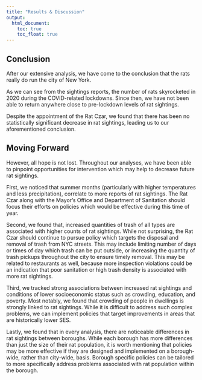 ```yaml
---
title: "Results & Discussion"
output: 
  html_document:
    toc: true
    toc_float: true
---
```


## Conclusion
After our extensive analysis, we have come to the conclusion that the rats really do run the city of New York.

As we can see from the sightings reports, the number of rats skyrocketed in 2020 during the COVID-related lockdowns. Since then, we have not been able to return anywhere close to pre-lockdown levels of rat sightings.

Despite the appointment of the Rat Czar, we found that there has been no statistically significant decrease in rat sightings, leading us to our aforementioned conclusion.

## Moving Forward
However, all hope is not lost. Throughout our analyses, we have been able to pinpoint opportunities for intervention which may help to decrease future rat sightings.

First, we noticed that summer months (particularly with higher temperatures and less precipitation), correlate to more reports of rat sightings. The Rat Czar along with the Mayor's Office and Department of Sanitation should focus their efforts on policies which would be effective during this time of year.

Second, we found that, increased quantities of trash of all types are associated with higher counts of rat sightings. While not surprising, the Rat Czar should continue to pursue policy which targets the disposal and removal of trash from NYC streets. This may include limiting number of days or times of day which trash can be put outside, or increasing the quantity of trash pickups throughout the city to ensure timely removal. This may be related to restaurants as well, because more inspection violations could be an indication that poor sanitation or high trash density is associated with more rat sightings.

Third, we tracked strong associations between increased rat sightings and conditions of lower socioeconomic status such as crowding, education, and poverty. Most notably, we found that crowding of people in dwellings is strongly linked to rat sightings. While it is difficult to address such complex problems, we can implement policies that target improvements in areas that are historically lower SES.

Lastly, we found that in every analysis, there are noticeable differences in rat sightings between boroughs. While each borough has more differences than just the size of their rat population, it is worth mentioning that policies may be more effective if they are designed and implemented on a borough-wide, rather than city-wide, basis. Borough specific policies can be tailored to more specifically address problems associated with rat population within the borough.

